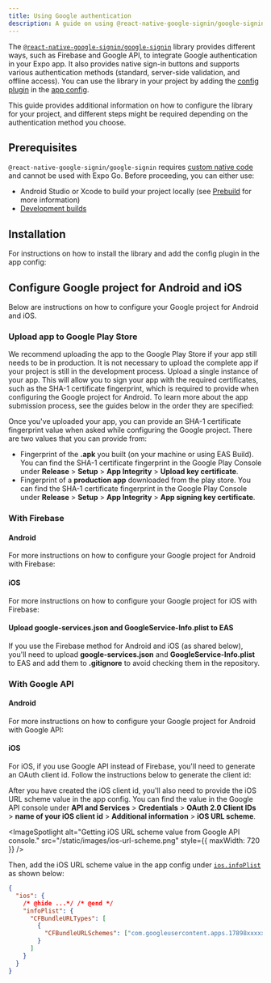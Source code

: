 ```yaml
---
title: Using Google authentication
description: A guide on using @react-native-google-signin/google-signin library to integrate Google authentication in your Expo project.
---
```



The [`@react-native-google-signin/google-signin`](https://github.com/react-native-google-signin/google-signin) library provides different ways, such as Firebase and Google API, to integrate Google authentication in your Expo app. It also provides native sign-in buttons and supports various authentication methods (standard, server-side validation, and offline access). You can use the library in your project by adding the [config plugin](/config-plugins/introduction/) in the [app config](/versions/latest/config/app/).

This guide provides additional information on how to configure the library for your project, and different steps might be required depending on the authentication method you choose.

## Prerequisites

`@react-native-google-signin/google-signin` requires [custom native code](/workflow/customizing/) and cannot be used with Expo Go. Before proceeding, you can either use:

- Android Studio or Xcode to build your project locally (see [Prebuild](/workflow/prebuild/) for more information)
- [Development builds](/develop/development-builds/create-a-build/)

## Installation

For instructions on how to install the library and add the config plugin in the app config:

<BoxLink
  title="React Native Google Sign In: Expo installation instructions"
  href="https://github.com/react-native-google-signin/google-signin#expo-installation"
/>

## Configure Google project for Android and iOS

Below are instructions on how to configure your Google project for Android and iOS.

### Upload app to Google Play Store

We recommend uploading the app to the Google Play Store if your app still needs to be in production. It is not necessary to upload the complete app if your project is still in the development process. Upload a single instance of your app. This will allow you to sign your app with the required certificates, such as the SHA-1 certificate fingerprint, which is required to provide when configuring the Google project for Android. To learn more about the app submission process, see the guides below in the order they are specified:

<BoxLink title="Create your first EAS Build" href="/build/setup/" />

<BoxLink title="Build your project for app stores" href="/deploy/build-project/" />

<BoxLink
  title="Manually upload Android app for the first time"
  href="https://expo.fyi/first-android-submission"
/>

Once you've uploaded your app, you can provide an SHA-1 certificate fingerprint value when asked while configuring the Google project. There are two values that you can provide from:

- Fingerprint of the **.apk** you built (on your machine or using EAS Build). You can find the SHA-1 certificate fingerprint in the Google Play Console under **Release** > **Setup** > **App Integrity** > **Upload key certificate**.
- Fingerprint of a **production app** downloaded from the play store. You can find the SHA-1 certificate fingerprint in the Google Play Console under **Release** > **Setup** > **App Integrity** > **App signing key certificate**.

### With Firebase

#### Android

For more instructions on how to configure your Google project for Android with Firebase:

<BoxLink
  title="Firebase guide"
  href="https://github.com/react-native-google-signin/google-signin/blob/master/docs/get-config-file.md"
/>

#### iOS

For more instructions on how to configure your Google project for iOS with Firebase:

<BoxLink
  title="Firebase"
  href="https://github.com/react-native-google-signin/google-signin/blob/master/docs/get-config-file.md"
/>

#### Upload google-services.json and GoogleService-Info.plist to EAS

If you use the Firebase method for Android and iOS (as shared below), you'll need to upload **google-services.json** and **GoogleService-Info.plist** to EAS and add them to **.gitignore** to avoid checking them in the repository.

<BoxLink
  title="Upload a secret file to EAS and use in the app config"
  href="/build-reference/variables/#how-to-upload-a-secret-file-and-use-it-in-my-app-config"
/>

### With Google API

#### Android

For more instructions on how to configure your Google project for Android with Google API:

<BoxLink
  title="Google API"
  href="https://github.com/react-native-google-signin/google-signin/blob/master/docs/android-guide.md#1b---if-youre-not-using-firebase"
/>

#### iOS

For iOS, if you use Google API instead of Firebase, you'll need to generate an OAuth client id. Follow the instructions below to generate the client id:

<BoxLink
  title="Google API"
  href="https://github.com/react-native-google-signin/google-signin/blob/master/docs/get-config-file.md#without-firebase"
/>

After you have created the iOS client id, you'll also need to provide the iOS URL scheme value in the app config. You can find the value in the Google API console under **API and Services** > **Credentials** > **OAuth 2.0 Client IDs** > **name of your iOS client id** > **Additional information** > **iOS URL scheme**.

<ImageSpotlight
  alt="Getting iOS URL scheme value from Google API console."
  src="/static/images/ios-url-scheme.png"
  style={{ maxWidth: 720 }}
/>

Then, add the iOS URL scheme value in the app config under [`ios.infoPlist`](/versions/latest/config/app/#infoplist) as shown below:

```json app.json
{
  "ios": {
    /* @hide ...*/ /* @end */
    "infoPlist": {
      "CFBundleURLTypes": [
        {
          "CFBundleURLSchemes": ["com.googleusercontent.apps.17898xxxxxx-xxxxxqhqj0exxxxxpl03xxx"]
        }
      ]
    }
  }
}
```
